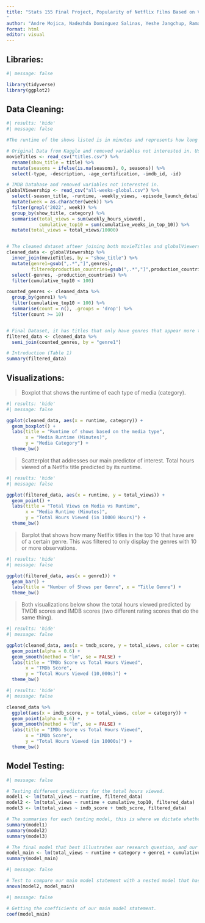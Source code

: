 ```yaml
---
title: "Stats 155 Final Project, Popularity of Netflix Films Based on Viewership
"
author: "Andre Mojica, Nadezhda Dominguez Salinas, Yeshe Jangchup, Ramatoulaye Bah"
format: html
editor: visual
---
```


## Libraries:

```r
#| message: false

library(tidyverse)
library(ggplot2)
```

## Data Cleaning:

```r
#| results: 'hide'
#| message: false

#The runtime of the shows listed is in minutes and represents how long on average ONE episode of the show is/how long the movie is.

# Original Data from Kaggle and removed variables not interested in. Using select().
movieTitles <- read_csv("titles.csv") %>% 
  rename(show_title = title) %>% 
  mutate(seasons = ifelse(is.na(seasons), 0, seasons)) %>% 
  select(-type, -description, -age_certification, -imdb_id, -id) 

# IMDB Database and removed variables not interested in.
globalViewership <- read_csv("all-weeks-global.csv") %>% 
  select(-season_title, -runtime, -weekly_views, -episode_launch_details, -weekly_rank) %>% 
  mutate(week = as.character(week)) %>% 
  filter(grepl('2022', week)) %>% 
  group_by(show_title, category) %>% 
  summarise(total_views = sum(weekly_hours_viewed), 
            cumulative_top10 = sum(cumulative_weeks_in_top_10)) %>% 
  mutate(total_views = total_views/10000)


# The cleaned dataset afteer joining both movieTitles and globalViewership data. Cleaned for very nieche outliers (consulted with Jed).
cleaned_data <- globalViewership %>% 
  inner_join(movieTitles, by = "show_title") %>% 
  mutate(genre1=gsub(",.*","]",genres), 
         filteredproduction_countries=gsub(",.*","]",production_countries)) %>% 
  select(-genres, -production_countries) %>% 
  filter(cumulative_top10 < 100)

counted_genres <- cleaned_data %>% 
  group_by(genre1) %>% 
  filter(cumulative_top10 < 100) %>% 
  summarise(count = n(), .groups = 'drop') %>%
  filter(count >= 10)


# Final Dataset, it has titles that only have genres that appear more than 10 times in the Netlfix Top 10.
filtered_data <- cleaned_data %>%
  semi_join(counted_genres, by = "genre1")

# Introduction (Table 1)
summary(filtered_data)
```

## Visualizations:

> Boxplot that shows the runtime of each type of media (category).

```r
#| results: 'hide'
#| message: false

ggplot(cleaned_data, aes(x = runtime, category)) +
  geom_boxplot() +
  labs(title = "Runtime of shows based on the media type",
       x = "Media Runtime (Minutes)",
       y = "Media Category") +
  theme_bw()
```

> Scatterplot that addresses our main predictor of interest. Total hours viewed of a Netlfix title predicted by its runtime.

```r
#| results: 'hide'
#| message: false

ggplot(filtered_data, aes(x = runtime, y = total_views)) +
  geom_point() +
  labs(title = "Total Views on Media vs Runtime", 
       x = "Media Runtime (Minutes)",
       y = "Total Hours Viewed (in 10000 Hours)") +
  theme_bw()
```

> Barplot that shows how many Netlfix titles in the top 10 that have are of a certain genre. This was filtered to only display the genres with 10 or more observations.

```r
#| results: 'hide'
#| message: false

ggplot(filtered_data, aes(x = genre1)) +
  geom_bar() +
  labs(title = "Number of Shows per Genre", x = "Title Genre") +
  theme_bw()
```

> Both visualizations below show the total hours viewed predicted by TMDB scores and IMDB scores (two different rating scores that do the same thing).

```r
#| results: 'hide'
#| message: false

ggplot(cleaned_data, aes(x = tmdb_score, y = total_views, color = category)) +
  geom_point(alpha = 0.6) +
  geom_smooth(method = "lm", se = FALSE) +
  labs(title = "TMDb Score vs Total Hours Viewed",
       x = "TMDb Score",
       y = "Total Hours Viewed (10,000s)") +
  theme_bw()
```

```r
#| results: 'hide'
#| message: false

cleaned_data %>%
  ggplot(aes(x = imdb_score, y = total_views, color = category)) +
  geom_point(alpha = 0.6) +
  geom_smooth(method = "lm", se = FALSE) +
  labs(title = "IMDb Score vs Total Hours Viewed",
       x = "IMDb Score",
       y = "Total Hours Viewed (in 10000s)") +
  theme_bw()

```

## Model Testing:

```r
#| message: false

# Testing different predictors for the total hours viewed.
model1 <- lm(total_views ~ runtime, filtered_data)
model2 <- lm(total_views ~ runtime + cumulative_top10, filtered_data)
model3 <- lm(total_views ~ imdb_score + tmdb_score, filtered_data)

# The summaries for each testing model, this is where we dictate whether or not these are good predictors. 
summary(model1)
summary(model2)
summary(model3)

# The final model that best illustrates our research question, and our data explorations.
model_main <- lm(total_views ~ runtime + category + genre1 + cumulative_top10, filtered_data)
summary(model_main)
```

```r
#| message: false

# Test to compare our main model statement with a nested model that has only runtime and cumulative_top10 as predictors.
anova(model2, model_main)
```

```r
#| message: false

# Getting the coefficients of our main model statement.
coef(model_main)
```
